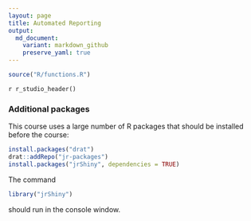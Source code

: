 ```yaml
---
layout: page
title: Automated Reporting
output:
  md_document:
    variant: markdown_github
    preserve_yaml: true
---
```


```r
source("R/functions.R")
```

`r r_studio_header()`

### Additional packages

This course uses a large number of R packages that should be installed before the course:

```r
install.packages("drat")
drat::addRepo("jr-packages")
install.packages("jrShiny", dependencies = TRUE)
```

The command

```r
library("jrShiny")
```
should run in the console window.
